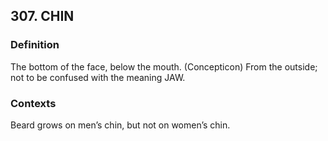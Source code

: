 ## 307. CHIN
### Definition
The bottom of the face, below the mouth. (Concepticon) From the outside; not to be confused with the meaning JAW.

### Contexts
Beard grows on men’s chin, but not on women’s chin.

